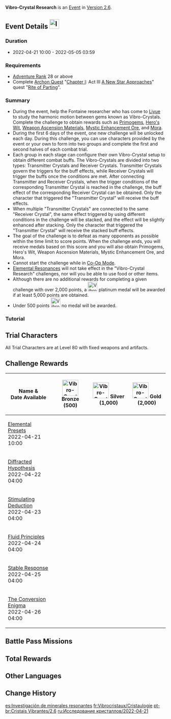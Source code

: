 {{Event Tabs
|rootpage = Vibro-Crystal/2022-04-21
|subpage1 = Characters
|subpage2 = Harmonics Research Facility
}}
{{Event
|name              = Vibro-Crystal Research
|image             = Vibro-Crystal Research.png
|type              = In-Game
|group             = Trial
|time_known        = yes
|time_start        = 2022-04-21 10:00:00
|time_end          = 2022-05-05 03:59:59
|link              = https://www.hoyolab.com/article/4327864
|link2             = https://www.hoyolab.com/article/4344104
|characters        = Patrice
}}
{{Description|A researcher from [[Fontaine]] is presently on the outskirts of [[The Chasm (Area)|The Chasm]], studying the harmonic motion between gems known as Vibro-Crystals.<br>Connect Transmitter and Receiver Crystals and attempt to produce various effects that will allow you to defeat your foes with ease!}}
'''Vibro-Crystal Research''' is an [[Event]] in [[Version 2.6]].

==Event Details [[File:Icon Harmonics Research Facility.svg|30x30px]]==
===Duration===
* 2022-04-21 10:00 - 2022-05-05 03:59

===Requirements===
* [[Adventure Rank]] 28 or above
* Complete [[Archon Quest]] "[[Chapter I]]: Act III [[A New Star Approaches]]" quest "[[The Fond Farewell|Rite of Parting]]".

===Summary===
* During the event, help the Fontaine researcher who has come to [[Liyue]] to study the harmonic motion between gems known as Vibro-Crystals. Complete the challenge to obtain rewards such as [[Primogem]]s, [[Hero's Wit]], [[Weapon Ascension Materials]], [[Mystic Enhancement Ore]], and [[Mora]].
* During the first 6 days of the event, one new challenge will be unlocked each day. During this challenge, you can use characters provided by the event or your own to form into two groups and complete the first and second halves of each combat trial.
* Each group in each stage can configure their own Vibro-Crystal setup to obtain different combat buffs. The Vibro-Crystals are divided into two types: Transmitter Crystals and Receiver Crystals. Transmitter Crystals govern the triggers for the buff effects, while Receiver Crystals will trigger the buffs once the conditions are met. After connecting Transmitter and Receiver Crystals, when the trigger conditions of the corresponding Transmitter Crystal is reached in the challenge, the buff effect of the corresponding Receiver Crystal can be obtained. Only the character that triggered the "Transmitter Crystal" will receive the buff effects.
* When multiple "Transmitter Crystals" are connected to the same "Receiver Crystal", the same effect triggered by using different conditions in the challenge will be stacked, and the effect will be slightly enhanced after stacking. Only the character that triggered the "Transmitter Crystal" will receive the stacked buff effects.
* The goal of the challenge is to defeat as many opponents as possible within the time limit to score points. When the challenge ends, you will receive medals based on this score and you will also obtain Primogems, Hero's Wit, Weapon Ascension Materials, Mystic Enhancement Ore, and Mora.
* Cannot start the challenge while in [[Co-Op Mode]].
* [[Elemental Resonance]]s will not take effect in the "Vibro-Crystal Research" challenges, nor will you be able to use food or other items.
* Although there are no additional rewards for completing a given challenge with over 2,000 points, a [[File:Vibro-Crystal Research Medal 4.png|30px]] platinum medal will be awarded if at least 5,000 points are obtained.
* Under 500 points [[File:Vibro-Crystal Research Medal 0.png|30px]] no medal will be awarded.

===Tutorial===
{{Tutorial
|image1 = Tutorial Vibro-Crystal Research 1.png
|text1  = During the "Vibro-Crystal Research" event, you must split your characters into {{Color|help|2 parties}} for the challenge. Before you start combat, you may equip each party with a Vibro-Crystal Harmonics Schema. Combine {{Color|help|Transmitter Crystals and Receiver Crystals to obtain different combat buffs.}}
|image2 = Tutorial Vibro-Crystal Research 2.png
|text2  = {{Color|help|Each Transmitter Crystal can only project its radiation upon one Receiver Crystal, but each Receiver can receive transmissions from 3 Transmitters.}} Using different Transmitter Crystals to trigger Receivers will increase their effects. Check the Vibro-Crystal Harmonics description to see the extent to which these buffs may extend.
|image3 = Tutorial Vibro-Crystal Research 3.png
|text3  = As the challenge proceeds, {{Color|help|successfully triggering the harmonic response between Transmitter and Receiver Crystals}} will accrue Harmonic Points. When these points reach a certain amount, the Harmonic Strength will increase, granting characters combat buffs: {{Color|help|all party members' CRIT DMG will be increased}}. However, if you do not trigger a harmonic response within a certain time period, the Harmonic Strength you have gained will fade...
|image4 = Tutorial Vibro-Crystal Research 4.png
|text4  = During this challenge, you must {{Color|help|defeat opponents that constantly emerge to obtain points within the allotted time}}. Of those opponents, Nemeses will provide more points. Once the challenge ends, you will gain different insignias based on the number of points you gained.
}}

==Trial Characters==
{{Main|Vibro-Crystal/2022-04-21/Characters}}
All Trial Characters are at Level 80 with fixed weapons and artifacts.

==Challenge Rewards==
{{main|Vibro-Crystal/2022-04-21/Harmonics Research Facility}}
{| class="article-table"
! Name &<br>Date Available
! [[File:Vibro-Crystal Research Medal 1.png|50px]] Bronze (500)
! [[File:Vibro-Crystal Research Medal 2.png|50px]] Silver (1,000)
! [[File:Vibro-Crystal Research Medal 3.png|50px]] Gold (2,000)
|-
| [[Vibro-Crystal/2022-04-21/Harmonics Research Facility#Elemental Presets|Elemental Presets]]<br>2022-04-21 10:00
| {{Card|Primogem|70}}{{Card|Mora|20,000}}{{Card|Lustrous Stone from Guyun|2}}
| {{Card|Mora|20,000}}{{Card|Hero's Wit|2}}{{Card|Luminous Sands from Guyun|5}}
| {{Card|Mora|20,000}}{{Card|Mystic Enhancement Ore|3}}
|-
| [[Vibro-Crystal/2022-04-21/Harmonics Research Facility#Diffracted Hypothesis|Diffracted Hypothesis]]<br>2022-04-22 04:00
| {{Card|Primogem|70}}{{Card|Mora|20,000}}{{Card|Mist Veiled Mercury Elixir|2}}
| {{Card|Mora|20,000}}{{Card|Hero's Wit|2}}{{Card|Mist Veiled Lead Elixir|5}}
| {{Card|Mora|20,000}}{{Card|Mystic Enhancement Ore|3}}
|-
| [[Vibro-Crystal/2022-04-21/Harmonics Research Facility#Stimulating Deduction|Stimulating Deduction]]<br>2022-04-23 04:00
| {{Card|Primogem|70}}{{Card|Mora|20,000}}{{Card|Piece of Aerosiderite|2}}
| {{Card|Mora|20,000}}{{Card|Hero's Wit|2}}{{Card|Grain of Aerosiderite|5}}
| {{Card|Mora|20,000}}{{Card|Mystic Enhancement Ore|3}}
|-
| [[Vibro-Crystal/2022-04-21/Harmonics Research Facility#Fluid Principles|Fluid Principles]]<br>2022-04-24 04:00
| {{Card|Primogem|70}}{{Card|Mora|20,000}}{{Card|Lustrous Stone from Guyun|2}}
| {{Card|Mora|20,000}}{{Card|Hero's Wit|2}}{{Card|Luminous Sands from Guyun|5}}
| {{Card|Mora|20,000}}{{Card|Mystic Enhancement Ore|3}}
|-
| [[Vibro-Crystal/2022-04-21/Harmonics Research Facility#Stable Response|Stable Response]]<br>2022-04-25 04:00
| {{Card|Primogem|70}}{{Card|Mora|20,000}}{{Card|Mist Veiled Mercury Elixir|2}}
| {{Card|Mora|20,000}}{{Card|Hero's Wit|2}}{{Card|Mist Veiled Lead Elixir|5}}
| {{Card|Mora|20,000}}{{Card|Mystic Enhancement Ore|3}}
|-
| [[Vibro-Crystal/2022-04-21/Harmonics Research Facility#The Conversion Enigma|The Conversion Enigma]]<br>2022-04-26 04:00
| {{Card|Primogem|70}}{{Card|Mora|20,000}}{{Card|Piece of Aerosiderite|2}}
| {{Card|Mora|20,000}}{{Card|Hero's Wit|2}}{{Card|Grain of Aerosiderite|5}}
| {{Card|Mora|20,000}}{{Card|Mystic Enhancement Ore|3}}
|}

==Battle Pass Missions==
{{Battle Pass Missions
|name     = Luxuriant Vibrance
|mission1 = {{Color|[Event]}} Obtain a total of 6,000 points during the "Vibro-Crystal Research" event
|exp1     = 2,250
}}

==Total Rewards==
{{Event Rewards
|Primogem = 420
|Mora = 370,000
|Hero's Wit = 12
|Adventurer's Experience = 4
|Mystic Enhancement Ore = 18
|Grain of Aerosiderite = 10
|Piece of Aerosiderite = 4
|Mist Veiled Lead Elixir = 10
|Mist Veiled Mercury Elixir = 4
|Luminous Sands from Guyun = 10
|Lustrous Stone from Guyun = 4
|sort = Primogem,Mora,Hero's Wit,Adventurer's Experience,Mystic Enhancement Ore,Piece of Aerosiderite,Mist Veiled Mercury Elixir,Lustrous Stone from Guyun,Grain of Aerosiderite,Mist Veiled Lead Elixir,Luminous Sands from Guyun
}}

==Other Languages==
{{Other Languages
|en      = Vibro-Crystal Research
|zhs     = 振晶的研究
|zhs_rm  = Zhènjīng de Yánjiū
|zht     = 振晶的研究
|zht_rm  = Zhènjīng de Yánjiù
|zh_tl   = Vibration Crystal Research
|ja      = 振晶の研究
|ja_rm   = Shinshou no Kenkyuu{{Assumed}}
|ja_tl   = Vibration Crystal Research
|ko      = {{tt|진동|振動}} {{tt|수정|水晶}} {{tt|연구|硏究}}
|ko_tl   = Vibration Crystal Research
|es      = Investigación de minerales resonantes
|es_tl   = Investigation of Resounding Minerals
|fr      = Cristaulogie
|fr_tl   = Crystalogy
|ru      = Исследование кристаллов
|ru_tl   = Crystal Research
|th      = วิจัยผลึก
|th_rm   = Wichai Phluek
|th_tl   = Crystal Research
|vi      = {{tt|Nghiên Cứu|研究}} Pha Lê
|vi_tl   = Crystal Research
|de      = Kristallseminar
|de_tl   = Crystal Seminar
|id      = Penelitian Kristal Resonansi
|id_tl   = Crystal Resonance Research
|pt      = Estudo de Cristais
|pt_tl   = 
}}

==Change History==
{{Change History|2.6}}

[[es:Investigación de minerales resonantes]]
[[fr:Vibrocristaux/Cristaulogie]]
[[pt-br:Cristais Vibrantes/2.6]]
[[ru:Исследование кристаллов/2022-04-21]]